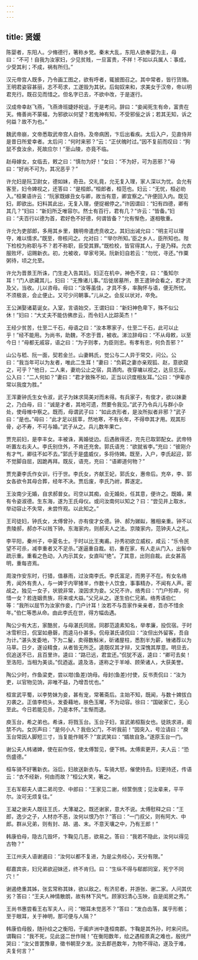 ```yaml
---
---
---
```

title: 贤媛
---


陈婴者，东阳人。少脩德行，箸称乡党。秦末大乱，东阳人欲奉婴为主，母曰：“不可！自我为汝家妇，少见贫贱，一旦富贵，不祥！不如以兵属人：事成，少受其利；不成，祸有所归。”

汉元帝宫人既多，乃令画工图之，欲有呼者，辄披图召之。其中常者，皆行货赂。王明君姿容甚丽，志不苟求，工遂毁为其状。后匈奴来和，求美女于汉帝，帝以明君充行。既召见而惜之。但名字已去，不欲中改，于是遂行。

汉成帝幸赵飞燕，飞燕谗班婕妤祝诅，于是考问。辞曰：“妾闻死生有命，富贵在天。脩善尚不蒙福，为邪欲以何望？若鬼神有知，不受邪佞之诉；若其无知，诉之何益？故不为也。”

魏武帝崩，文帝悉取武帝宫人自侍。及帝病困，卞后出看疾。太后入户，见直侍并是昔日所爱幸者。太后问：“何时来邪？”云：“正伏魄时过。”因不复前而叹曰：“狗鼠不食汝余，死故应尔！”至山陵，亦竟不临。

赵母嫁女，女临去，敕之曰：“慎勿为好！”女曰：“不为好，可为恶邪？”母曰：“好尚不可为，其况恶乎？”

许允妇是阮卫尉女，德如妹，奇丑。交礼竟，允无复入理，家人深以为忧。会允有客至，妇令婢视之，还答曰：“是桓郎。”桓郎者，桓范也。妇云：“无忧，桓必劝入。”桓果语许云：“阮家既嫁丑女与卿，故当有意，卿宜察之。”许便回入内。既见妇，即欲出。妇料其此出，无复入理，便捉裾停之。”许因谓曰：“妇有四德，卿有其几？”妇曰：“新妇所乏唯容尔。然士有百行，君有几？”许云：“皆备。”妇曰：“夫百行以德为首，君好色不好德，何谓皆备？”允有惭色，遂相敬重。

许允为吏部郎，多用其乡里，魏明帝遣虎贲收之。其妇出诫允曰：“明主可以理夺，难以情求。”既至，帝核问之。允对曰：“‘举尔所知。’臣之乡人，臣所知也。陛下检校为称职与不？若不称职，臣受其罪。”既检校，皆官得其人，于是乃释。允衣服败坏，诏赐新衣。初，允被收，举家号哭。阮新妇自若云：“勿忧，寻还。”作粟粥待，顷之允至。

许允为晋景王所诛，门生走入告其妇。妇正在机中，神色不变，曰：“蚤知尔耳！”门人欲藏其儿，妇曰：“无豫诸儿事。”后徙居墓所，景王遣钟会看之，若才流及父，当收。儿以咨母。母曰：“汝等虽佳，才具不多，率胸怀与语，便无所忧。不须极哀，会止便止。又可少问朝事。”儿从之。会反以状对，卒免。

王公渊娶诸葛诞女。入室，言语始交，王谓妇曰：“新妇神色卑下，殊不似公休！”妇曰：“大丈夫不能仿佛彦云，而令妇人比踪英杰！”

王经少贫苦，仕至二千石，母语之曰：“汝本寒家子，仕至二千石，此可以止乎！”经不能用。为尚书，助魏，不忠于晋，被收。涕泣辞母曰：“不从母敕，以至今日！”母都无戚容，语之曰：“为子则孝，为臣则忠。有孝有忠，何负吾邪？”

山公与嵇、阮一面，契若金兰。山妻韩氏，觉公与二人异于常交，问公。公曰：“我当年可以为友者，唯此二生耳！”妻曰：“负羁之妻亦亲观狐、赵，意欲窥之，可乎？”他日，二人来，妻劝公止之宿，具酒肉。夜穿墉以视之，达旦忘反。公入曰：“二人何如？”妻曰：“君才致殊不如，正当以识度相友耳。”公曰：“伊辈亦常以我度为胜。”

王浑妻钟氏生女令淑，武子为妹求简美对而未得。有兵家子，有俊才，欲以妹妻之，乃白母，曰：“诚是才者，其地可遗，然要令我见。”武子乃令兵儿与群小杂处，使母帷中察之。既而，母谓武子曰：“如此衣形者，是汝所拟者非邪？”武子曰：“是也。”母曰：“此才足以拔萃，然地寒，不有长年，不得申其才用。观其形骨，必不寿，不可与婚。”武子从之。兵儿数年果亡。

贾充前妇，是李丰女。丰被诛，离婚徙边。后遇赦得还，充先已取郭配女。武帝特听置左右夫人。李氏别住外，不肯还充舍。郭氏语充：“欲就省李。”充曰：“彼刚介有才气，卿往不如不去。”郭氏于是盛威仪，多将侍婢。既至，入户，李氏起迎，郭不觉脚自屈，因跪再拜。既反，语充，充曰：“语卿道何物？”

贾充妻李氏作女训，行于世。李氏女，齐献王妃，郭氏女，惠帝后。充卒，李、郭女各欲令其母合葬，经年不决。贾后废，李氏乃祔，葬遂定。

王汝南少无婚，自求郝普女。司空以其痴，会无婚处，任其意，便许之。既婚，果有令姿淑德。生东海，遂为王氏母仪。或问汝南何以知之？曰：“尝见井上取水，举动容止不失常，未尝忤观。以此知之。”

王司徒妇，钟氏女，太傅曾孙，亦有俊才女德。钟、郝为娣姒，雅相亲重。钟不以贵陵郝，郝亦不以贱下钟。东海家内，则郝夫人之法。京陵家内，范钟夫人之礼。

李平阳，秦州子，中夏名士。于时以比王夷甫。孙秀初欲立威权，咸云：“乐令民望不可杀，减李重者又不足杀。”遂逼重自裁。初，重在家，有人走从门入，出髻中疏示重。重看之色动，入内示其女，女直叫“绝”。了其意，出则自裁。此女甚高明，重每咨焉。

周浚作安东时，行猎，值暴雨，过汝南李氏。李氏富足，而男子不在。有女名络秀，闻外有贵人，与一婢于内宰猪羊，作数十人饮食，事事精办，不闻有人声。密觇之，独见一女子，状貌非常，浚因求为妾。父兄不许。络秀曰：“门户殄瘁，何惜一女？若连姻贵族，将来或大益。”父兄从之。遂生伯仁兄弟。络秀语伯仁等：“我所以屈节为汝家作妾，门户计耳！汝若不与吾家作亲亲者，吾亦不惜余年。”伯仁等悉从命。由此李氏在世，得方幅齿遇。

陶公少有大志，家酷贫，与母湛氏同居。同郡范逵素知名，举孝廉，投侃宿。于时冰雪积日，侃室如悬磬，而逵马仆甚多。侃母湛氏语侃曰：“汝但出外留客，吾自为计。”湛头发委地，下为二髲，卖得数斛米，斫诸屋柱，悉割半为薪，锉诸荐以为马草。日夕，遂设精食，从者皆无所乏。逵既叹其才辩，又深愧其厚意。明旦去，侃追送不已，且百里许。逵曰：“路已远，君宜还。”侃犹不返，逵曰：“卿可去矣！至洛阳，当相为美谈。”侃迺返。逵及洛，遂称之于羊啅、顾荣诸人，大获美誉。

陶公少时，作鱼梁吏，尝以坩(鱼差)饷母。母封(鱼差)付使，反书责侃曰：“汝为吏，以官物见饷，非唯不益，乃增吾忧也。”

桓宣武平蜀，以李势妹为妾，甚有宠，常著斋后。主始不知，既闻，与数十婢拔白刃袭之。正值李梳头，发委藉地，肤色玉曜，不为动容。徐曰：“国破家亡，无心至此。今日若能见杀，乃是本怀。”主惭而退。

庾玉台，希之弟也。希诛，将戮玉台。玉台子妇，宣武弟桓豁女也。徒跣求进，阍禁不内。女厉声曰：“是何小人？我伯父门，不听我前！”因突入，号泣请曰：“庾玉台常因人脚短三寸，当复能作贼不？”宣武笑曰：“婿故自急。”遂原玉台一门。

谢公夫人帏诸婢，使在前作伎，使太傅暂见，便下帏。太傅索更开，夫人云：“恐伤盛德。”

桓车骑不好箸新衣。浴后，妇故送新衣与。车骑大怒，催使持去。妇更持还，传语云：“衣不经新，何由而故？”桓公大笑，箸之。

王右军郗夫人谓二弟司空、中郎曰：“王家见二谢，倾筐倒庋；见汝辈来，平平尔。汝可无烦复往。”

王凝之谢夫人既往王氏，大薄凝之。既还谢家，意大不说。太傅慰释之曰：“王郎，逸少之子，人材亦不恶，汝何以恨乃尔？”答曰：“一门叔父，则有阿大、中郎。群从兄弟，则有封、胡、遏、末。不意天壤之中，乃有王郎！”

韩康伯母，隐古几毁坏，卞鞠见几恶，欲易之。答曰：“我若不隐此，汝何以得见古物？”

王江州夫人语谢遏曰：“汝何以都不复进，为是尘务经心，天分有限。”

郗嘉宾丧，妇兄弟欲迎妹还，终不肯归。曰：“生纵不得与郗郎同室，死宁不同穴！”

谢遏绝重其姊，张玄常称其妹，欲以敌之。有济尼者，并游张、谢二家。人问其优劣？答曰：“王夫人神情散朗，故有林下风气。顾家妇清心玉映，自是闺房之秀。”

王尚书惠尝看王右军夫人，问：“眼耳未觉恶不？”答曰：“发白齿落，属乎形骸；至于眼耳，关于神明，那可便与人隔？”

韩康伯母殷，随孙绘之之衡阳，于阖庐洲中逢桓南郡。卞鞠是其外孙，时来问讯。谓鞠曰：“我不死，见此竖二世作贼！”在衡阳数年，绘之遇桓景真之难也，殷抚尸哭曰：“汝父昔罢豫章，徵书朝至夕发。汝去郡邑数年，为物不得动，遂及于难，夫复何言？”

